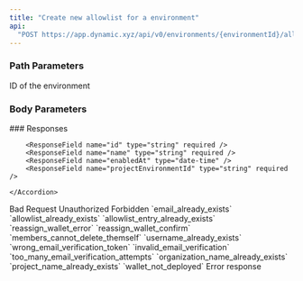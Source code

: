 ```yaml
---
title: "Create new allowlist for a environment"
api:
  "POST https://app.dynamic.xyz/api/v0/environments/{environmentId}/allowlists"
---
```


### Path Parameters

<ParamField path="environmentId" type="string" required>
  ID of the environment
</ParamField>

### Body Parameters

<ParamField body="name" type="string" required />
### Responses

<Tabs>

<Tab title="🟢 200">

<ResponseField name="" type="array of objects" >
    <Accordion title="Show properties" >

        <ResponseField name="id" type="string" required />
        <ResponseField name="name" type="string" required />
        <ResponseField name="enabledAt" type="date-time" />
        <ResponseField name="projectEnvironmentId" type="string" required />

    </Accordion>

</ResponseField>

</Tab>

<Tab title="🔴 400">
Bad Request

  <ResponseField name="" type="string" />
</Tab>

<Tab title="🔴 401">
Unauthorized

  <ResponseField name="" type="string" />
</Tab>

<Tab title="🔴 403">
Forbidden

  <ResponseField name="error" type="string" />
</Tab>

<Tab title="🔴 422">
  <ResponseField name="code" type="string">
    `email_already_exists` `allowlist_already_exists`
    `allowlist_entry_already_exists` `reassign_wallet_error`
    `reassign_wallet_confirm` `members_cannot_delete_themself`
    `username_already_exists` `wrong_email_verification_token`
    `invalid_email_verification` `too_many_email_verification_attempts`
    `organization_name_already_exists` `project_name_already_exists`
    `wallet_not_deployed`
  </ResponseField>
</Tab>

<Tab title="🔴 500">
Error response

<ResponseField name="error" type="string" />
 
</Tab>

</Tabs>
